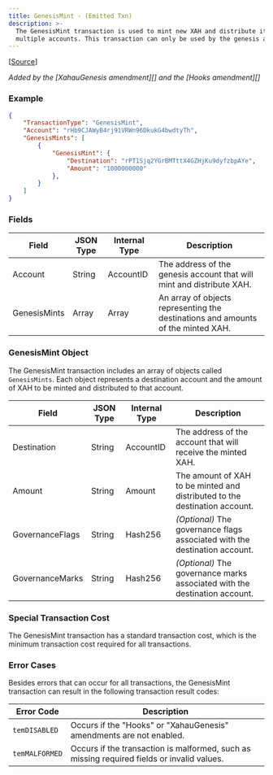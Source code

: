 ```yaml
---
title: GenesisMint - (Emitted Txn)
description: >-
  The GenesisMint transaction is used to mint new XAH and distribute it to
  multiple accounts. This transaction can only be used by the genesis account.
---
```

\[[Source](https://github.com/ripple/rippled/blob/develop/src/ripple/app/tx/impl/GenesisMint.cpp)]

_Added by the \[XahauGenesis amendment]\[] and the \[Hooks amendment]\[]_

### Example

```json
{
    "TransactionType": "GenesisMint",
    "Account": "rHb9CJAWyB4rj91VRWn96DkukG4bwdtyTh",
    "GenesisMints": [
        {
            "GenesisMint": {
                "Destination": "rPT1Sjq2YGrBMTttX4GZHjKu9dyfzbpAYe",
                "Amount": "1000000000"
            },
        }
    ]
}
```

### Fields

| Field        | JSON Type | Internal Type | Description                                                                      |
| ------------ | --------- | ------------- | -------------------------------------------------------------------------------- |
| Account      | String    | AccountID     | The address of the genesis account that will mint and distribute XAH.            |
| GenesisMints | Array     | Array         | An array of objects representing the destinations and amounts of the minted XAH. |

### GenesisMint Object

The GenesisMint transaction includes an array of objects called `GenesisMints`. Each object represents a destination account and the amount of XAH to be minted and distributed to that account.

| Field           | JSON Type | Internal Type | Description                                                                |
| --------------- | --------- | ------------- | -------------------------------------------------------------------------- |
| Destination     | String    | AccountID     | The address of the account that will receive the minted XAH.               |
| Amount          | String    | Amount        | The amount of XAH to be minted and distributed to the destination account. |
| GovernanceFlags | String    | Hash256       | _(Optional)_ The governance flags associated with the destination account. |
| GovernanceMarks | String    | Hash256       | _(Optional)_ The governance marks associated with the destination account. |

### Special Transaction Cost

The GenesisMint transaction has a standard transaction cost, which is the minimum transaction cost required for all transactions.

### Error Cases

Besides errors that can occur for all transactions, the GenesisMint transaction can result in the following transaction result codes:

| Error Code     | Description                                                                                |
| -------------- | ------------------------------------------------------------------------------------------ |
| `temDISABLED`  | Occurs if the "Hooks" or "XahauGenesis" amendments are not enabled.                        |
| `temMALFORMED` | Occurs if the transaction is malformed, such as missing required fields or invalid values. |
